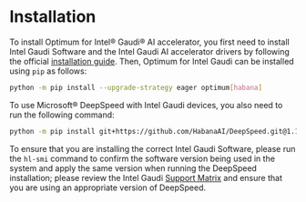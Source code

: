 <!--Copyright 2022 The HuggingFace Team. All rights reserved.

Licensed under the Apache License, Version 2.0 (the "License"); you may not use this file except in compliance with
the License. You may obtain a copy of the License at

http://www.apache.org/licenses/LICENSE-2.0

Unless required by applicable law or agreed to in writing, software distributed under the License is distributed on
an "AS IS" BASIS, WITHOUT WARRANTIES OR CONDITIONS OF ANY KIND, either express or implied. See the License for the
specific language governing permissions and limitations under the License.
-->

# Installation

To install Optimum for Intel® Gaudi® AI accelerator, you first need to install Intel Gaudi Software and the Intel Gaudi
AI accelerator drivers by following the official [installation guide](https://docs.habana.ai/en/latest/Installation_Guide/index.html).
Then, Optimum for Intel Gaudi can be installed using `pip` as follows:

```bash
python -m pip install --upgrade-strategy eager optimum[habana]
```


To use Microsoft® DeepSpeed with Intel Gaudi devices, you also need to run the following command:

```bash
python -m pip install git+https://github.com/HabanaAI/DeepSpeed.git@1.18.0
```

To ensure that you are installing the correct Intel Gaudi Software, please run the `hl-smi` command to confirm the software version
being used in the system and apply the same version when running the DeepSpeed installation; please review the Intel Gaudi
[Support Matrix](https://docs.habana.ai/en/latest/Support_Matrix/Support_Matrix.html) and ensure that you are using an appropriate
version of DeepSpeed.
